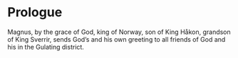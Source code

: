 # Prologue

Magnus, by the grace of God, king of Norway, son of King Håkon, grandson of King Sverrir, sends God’s and his own greeting to all friends of God and his in the Gulating district.
